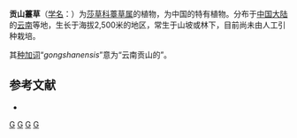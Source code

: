{{Speciesbox
| genus = Carex
| species = gongshanensis
| authority = Tang et F.T.Wang ex Y. C. Yang, 1987
| synonyms = ''Carex gongshanensis'' <small>Tang & F.T.Wang</small>
}}

'''贡山薹草'''（[[学名|学名]]：{{lang|la|''Carex gongshanensis''}}）为[[莎草科|莎草科]][[薹草属|薹草属]]的植物，为中国的特有植物。分布于[[中国大陆|中国大陆]]的[[云南|云南]]等地，生长于海拔2,500米的地区，常生于山坡或林下，目前尚未由人工引种栽培。

其[[种加词|种加词]]“''gongshanensis''”意为“云南贡山的”。

== 参考文献 ==
<div class="references-small">
* {{cite web| url =http://www.bioinfo.cn/db05/KmzwSpecies.php?action=view&id=6681| title =贡山薹草| work =《中国高等植物数据库全库》| publisher =中国科学院微生物研究所| author =昆明植物研究所| accessdate =2009-02-24| deadurl =yes| archiveurl =https://web.archive.org/web/20160305024222/http://www.bioinfo.cn/db05/KmzwSpecies.php?action=view&id=6681| archivedate =2016-03-05}}
</div>
{{Taxonbar|from=Q15227139}}

[[Category:薹草属|G]]
[[Category:中国特有植物|G]]
[[Category:云南植物|G]]
[[Category:1987年描述的植物|G]]


{{Carex-stub}}